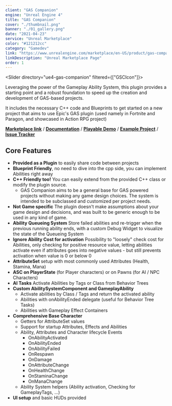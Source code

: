 ```yaml
---
client: "GAS Companion"
engine: "Unreal Engine 4"
title: "GAS Companion"
cover: "./thumbnail.png"
banner: "./01_gallery.png"
date: "2021-04-23"
service: "Unreal Marketplace"
color: "#121212cc"
category: "Gamedev"
link: "https://www.unrealengine.com/marketplace/en-US/product/gas-companion"
linkDescription: "Unreal Marketplace Page"
order: 1
---
```


<Slider directory="ue4-gas-companion" filtered={["GSCIcon"]}></Slider>

Leveraging the power of the Gameplay Ability System, this plugin provides a starting point and a robust foundation to speed up the creation and development of GAS-based projects.

It includes the necessary C++ code and Blueprints to get started on a new project that aims to use Epic's GAS plugin (used namely in Fortnite and Paragon, and showcased in Action RPG project)

[**Marketplace link**](https://www.unrealengine.com/marketplace/en-US/product/gas-companion) / [**Documentation**](https://mklabs.github.io/GASCompanion/) / [**Playable Demo**](https://drive.google.com/file/d/18hlutBlXDPSYQHHSWwA6c40hMG4NJqOS/view) / [**Example Project**](https://drive.google.com/file/d/1Lv09MkQKk9egzFjI5DS6oO8ys9IsGCSd/view) / [**Issue Tracker**](https://github.com/mklabs/GASCompanion/issues)


## Core Features

- **Provided as a Plugin** to easily share code between projects
- **Blueprint Friendly**, no need to dive into the cpp side, you can implement Abilities right away
- **C++ Friendly too!** You can easily extend from the provided C++ class or modify the plugin source.
    - GAS Companion aims to be a general base for GAS powered projects without making any game design choices. The system is intended to be subclassed and customized per project needs.
- **Not Game specific** The plugin doesn't make assumptions about your game design and decisions, and was built to be generic enough to be used in any kind of game.
- **Ability Queueing System** Store failed abilities and re-trigger when the previous running ability ends, with a custom Debug Widget to visualize the state of the Queueing System
- **Ignore Ability Cost for activation** Possibility to "loosely" check cost for Abilities, only checking for positive resource value, letting abilities activate even if attributes goes into negative values - but still prevents activation when value is 0 or below 0
- **AttributeSet** setup with most commonly used Attributes (Health, Stamina, Mana)
- **ASC on PlayerState** (for Player characters) or on Pawns (for AI / NPC Characters)
- **AI Tasks** Activate Abilities by Tags or Class from Behavior Trees
- **Custom AbilitySystemComponent and GameplayAbility**
    - Activate abilities by Class / Tags and return the activated ability
    - Abilities with onAbilityEnded delegate (useful for Behavior Tree Tasks)
    - Abilities with Gameplay Effect Containers
- **Comprehensive Base Character**
    - Getters for AttributeSet values
    - Support for startup Attributes, Effects and Abilities
    - Ability, Attributes and Character lifecycle Events
        - OnAbilityActivated
        - OnAbilityEnded
        - OnAbilityFailed
        - OnRespawn
        - OnDamage
        - OnAttributeChange
        - OnHealthChange
        - OnStaminaChange
        - OnManaChange
    - Ability System helpers (Ability activation, Checking for GameplayTags, ...)
- **UI setup** and basic HUDs provided
